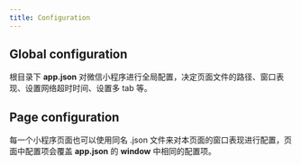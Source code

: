 ```yaml
---
title: Configuration
---
```



## Global configuration

根目录下 **app.json** 对微信小程序进行全局配置，决定页面文件的路径、窗口表现、设置网络超时时间、设置多 tab 等。

## Page configuration

每一个小程序页面也可以使用同名 .json 文件来对本页面的窗口表现进行配置，<TextHighlight>页面中配置项会覆盖 **app.json** 的 **window** 中相同的配置项</TextHighlight>。
